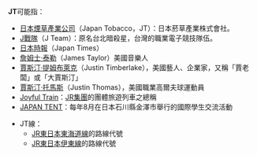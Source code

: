 '''JT'''可能指：

*[[日本煙草產業公司|日本煙草產業公司]]（Japan Tobacco，JT）：日本菸草產業株式會社。
*[[J戰隊|J戰隊]]（J Team）：原名台北暗殺星，台灣的職業電子競技隊伍。
*[[日本時報|日本時報]]（Japan Times）
*[[詹姆士·泰勒|詹姆士·泰勒]]（James Taylor）美國音樂人
*[[賈斯汀·提姆布萊克|賈斯汀·提姆布萊克]]（Justin Timberlake），美國藝人、企業家，又稱「賈老闆」或「大賈斯汀」
*[[賈斯汀·托馬斯|賈斯汀·托馬斯]]（Justin Thomas），美國職業高爾夫球運動員
*[[Joyful_Train|Joyful Train]]：[[JR集團|JR集團]]的團體旅遊列車之總稱
*[[JAPAN_TENT|JAPAN TENT]]：每年8月在日本石川縣金澤市舉行的國際學生交流活動
{{線路名消歧義}}
*JT線：
**[[JR東日本|JR東日本]][[東海道線_(JR東日本)|東海道線]]的路線代號
**[[JR東日本|JR東日本]][[伊東線|伊東線]]的路線代號

{{disambig|cat=二字拉丁字母縮寫消歧義}}